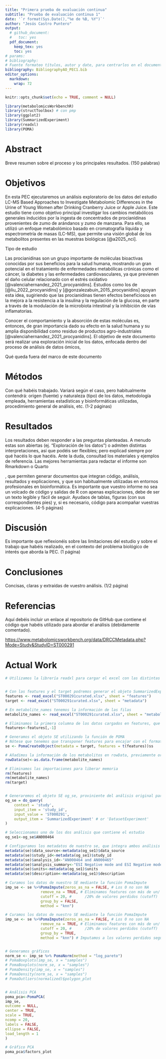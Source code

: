 ```yaml
---
title: "Primera prueba de evaluación continua"
subtitle: "Prueba de evaluación continua 1"
date: '`r format(Sys.Date(),"%e de %B, %Y")`'
author: "Jesús Castro Puntero"
output:
  # github_document:
  #   toc: yes
  pdf_document:
    keep_tex: yes
    toc: yes
# params:
# bibliography:
# Fuente formateo títulos, autor y date, para centrarlos en el documento: https://stackoverflow.com/questions/43404487/how-do-i-center-my-yaml-heading-in-an-r-markdown-html-document
bibliography: BibliographyAO_PEC1.bib
editor_options: 
  markdown: 
    wrap: 72
---
```


```{=html}
<style type="text/css">

h1.title {
  font-size: 24px;
  text-align: center;
}

h3.subtitle {
  font-size: 24px;
  text-align: center;
}

h4.date { /* Header 4 - and the author and data headers use this too  */
  font-size: 18px;
  text-align: center;
}

h4.author { /* Header 4 - and the author and data headers use this too  */
    font-size: 18px;
  text-align: center;
}

</style>
```

```r
knitr::opts_chunk$set(echo = TRUE, comment = NULL)
```

```r
library(metabolomicsWorkbenchR)
library(structToolbox) # con pmp
library(ggplot2)
library(SummarizedExperiment)
library(readxl)
library(POMA)
```

# Abstract

Breve resumen sobre el proceso y los principales resultados. (150
palabras)

# Objetivos

En esta PEC ejecutaremos un análisis exploratorio de los datos del estudio LC-MS Based Approaches to Investigate Metabolomic Differences in the Urine of Young Women after Drinking Cranberry Juice or Apple Juice. Este estudio tiene como objetivo principal investigar los cambios metabólicos generales inducidos por la ingesta de concentrados de procianidinas provenientes de zumo de arándanos y zumo de manzana. Para ello, se utilizó un enfoque metabolómico basado en cromatografía líquida y espectrometría de masas (LC-MS), que permite una visión global de los metabolitos presentes en las muestras biológicas [@a2025_nci].

Tipo de estudio

Las procianidinas son un grupo importante de moléculas bioactivas conocidas por sus beneficios para la salud humana, mostrando un gran potencial en el tratamiento de enfermedades metabólicas crónicas como el cáncer, la diabetes y las enfermedades cardiovasculares, ya que previenen el daño celular relacionado con el estrés oxidativo [@valenciahernandez_2021_procyanidins].  Estudios como los de [@liu_2022_procyanidins] y [@gonzalezabuin_2015_procyanidins] apoyan esta idea, sugiriendo que las procianidinas tienen efectos beneficiosos en la mejora a la resistencia a la insulina y la regulación de la glucosa, en parte a través de la modulación de la microbiota intestinal y la inhibición de vías inflamatorias.

Conocer el comportamiento y la absorción de estas moléculas es, entonces, de gran importancia dado su efecto en la salud humana y su amplia disponibilidad como residuo de productos agro-industriales [@valenciahernandez_2021_procyanidins]. El objetivo de este documento será realizar una exploración inicial de los datos, enfocada dentro del proceso de análisis de datos ómicos,

Qué queda fuera del marco de este documento


# Métodos

Con qué habéis trabajado. Variará según el caso, pero habitualmente
contendrá: origen (fuente) y naturaleza (tipo) de los datos, metodología
empleada, herramientas estadísticas y bioinformáticas utilizadas,
procedimiento general de análisis, etc. (1-2 páginas)

# Resultados

Los resultados deben responder a las preguntas planteadas. A menudo
estas son abiertas (ej. “Exploración de los datos”) o admiten distintas
interpretaciones, así que podéis ser flexibles; pero explicad siempre
por qué hacéis lo que hacéis. Ante la duda, consultad los materiales y
ejemplos de referencia. Las mejores herramientas para redactar el
informe son Rmarkdown o Quarto

, que permiten generar documentos que integran código, análisis,
resultados y explicaciones, y que son habitualmente utilizadas en
entornos profesionales en bioinformática. Es importante que vuestro
informe no sea un volcado de código y salidas de R con apenas
explicaciones, debe de ser un texto legible y fácil de seguir. Ayudaos
de tablas, figuras (con sus correspondientes pies) y, si es necesario,
código para acompañar vuestras explicaciones. (4-5 páginas)

# Discusión

Es importante que reflexionéis sobre las limitaciones del estudio y
sobre el trabajo que habéis realizado, en el contexto del problema
biológico de interés que aborda la PEC. (1 página)

# Conclusiones

Concisas, claras y extraídas de vuestro análisis. (1/2 página)

# Referencias

Aquí debéis incluir un enlace al repositorio de GitHub que contiene el
código que habéis utilizado para abordar el análisis (debidamente
comentado).

<https://www.metabolomicsworkbench.org/data/DRCCMetadata.php?Mode=Study&StudyID=ST000291>

# Actual Work

```r


# Utilizamos la librería readxl para cargar el excel con las distintas hojas.


# Con las features y el target podremos generar el objeto SummarizedExperiment utilizando POMA
features <- read_excel("ST000291curated.xlsx", sheet = "features")
target <- read_excel("ST000291curated.xlsx", sheet = "metadata")

# En metabolite_names tenemos la información de las filas
metabolite_names <- read_excel("ST000291curated.xlsx", sheet = "metaboliteNames_ord")

# Eliminamos la primera columna de los datos cargados en features, que hace referencia a la ID de PubChem, información que tendremos en rowData
features<-features[,-1]

# Generamos el objeto SE utilizando la función de POMA
# Nótese que tenemos que transponer features para encajar con el formato esperado de la función
se <- PomaCreateObject(metadata = target, features = t(features))ss

# Añadimos la información de los metabolitos en rowData, previamente ordanadas
rowData(se)<-as.data.frame(metabolite_names)

# Eliminamos las importaciones para liberar memoria
rm(features)
rm(metabolite_names)
rm(target)


# Generaremos el objeto SE og_se, proviniente del análisis original para recuperar los metadatos
og_se = do_query(
    context = 'study',
    input_item = 'study_id',
    input_value = 'ST000291',
    output_item = 'SummarizedExperiment' # or 'DatasetExperiment'
)

# Seleccionamos uno de los dos análisis que contiene el estudio
og_se1<-og_se$AN000464

# Configuramos los metadatos de nuestro se, que integra ambos análisis del estudio ST000291
metadata(se)$data_source<-metadata(og_se1)$data_source
metadata(se)$study_id<-metadata(og_se1)$study_id
metadata(se)$analysis_id<-"AN000464 and AN000465"
metadata(se)$analysis_summary<-"ESI Negative mode and ESI Negative mode"
metadata(se)$units<-metadata(og_se1)$units
metadata(se)$description<-metadata(og_se1)$description

# Curamos los datos de nuestro SE mediante la función PomaImpute
imp_se <- se %>%PomaImpute(zeros_as_na = FALSE, # Los 0 no son NA
                remove_na = TRUE, # Eliminamos features con más de un/ 
                cutoff = 20, #      /20% de valores perdidos (cutoff)
                group_by = FALSE,
                method = "knn")

# Curamos los datos de nuestro SE mediante la función PomaImpute
imp_se <- se %>%PomaImpute(zeros_as_na = FALSE, # Los 0 no son NA
                remove_na = TRUE, # Eliminamos features con más de un/ 
                cutoff = 20, #      /20% de valores perdidos (cutoff)
                group_by = TRUE, 
                method = "knn") # Imputamos a los valores perdidos según                                   el algoritmo de knn


# Generamos gráficos
norm_se <- imp_se %>% PomaNorm(method = "log_pareto")
# PomaBoxplots(imp_se, x = "samples")
# PomaBoxplots(norm_se, x = "samples")
# PomaDensity(imp_se, x = "samples")
# PomaDensity(norm_se, x = "samples")
# PomaOutliers(normalized)$polygon_plot


# Análisis PCA
poma_pca<-PomaPCA(
imp_se,
outcome = NULL,
center = TRUE,
scale = TRUE,
ncomp = 20,
labels = FALSE,
ellipse = FALSE,
load_length = 1
)

# Gráfico PCA
poma_pca$factors_plot

```
